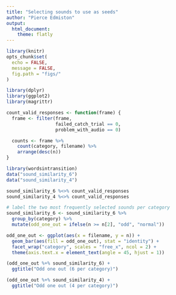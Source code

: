 ```yaml
---
title: "Selecting sounds to use as seeds"
author: "Pierce Edmiston"
output:
  html_document:
    theme: flatly
---
```


```r
library(knitr)
opts_chunk$set(
  echo = FALSE,
  message = FALSE,
  fig.path = "figs/"
)

library(dplyr)
library(ggplot2)
library(magrittr)

count_valid_responses <- function(frame) {
  frame <- filter(frame,
                  failed_catch_trial == 0,
                  problem_with_audio == 0)

  counts <- frame %>%
    count(category, filename) %>%
    arrange(desc(n))
}

library(wordsintransition)
data("sound_similarity_6")
data("sound_similarity_4")

sound_similarity_6 %<>% count_valid_responses
sound_similarity_4 %<>% count_valid_responses

# label the two most frequently selected sounds per category
sound_similarity_6 <- sound_similarity_6 %>%
  group_by(category) %>%
  mutate(odd_one_out = ifelse(n >= n[2], "odd", "normal"))

odd_one_out <- ggplot(aes(x = filename, y = n)) +
  geom_bar(aes(fill = odd_one_out), stat = "identity") +
  facet_wrap("category", scales = "free_x", ncol = 2) +
  theme(axis.text.x = element_text(angle = 45, hjust = 1))
```

```r
(odd_one_out %+% sound_similarity_6) +
  ggtitle("Odd one out (6 per category)")

(odd_one_out %+% sound_similarity_4) +
  ggtitle("Odd one out (4 per category)")
```
